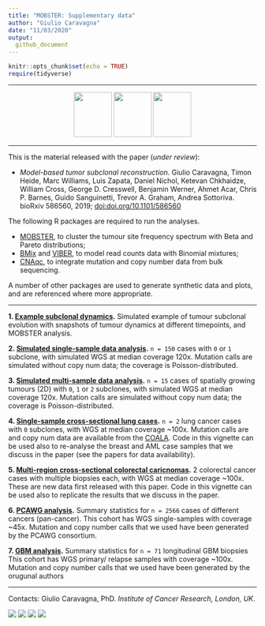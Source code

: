 ```yaml
---
title: "MOBSTER: Supplementary data"
author: "Giulio Caravagna"
date: "11/03/2020"
output: 
  github_document
---
```


```r
knitr::opts_chunk$set(echo = TRUE)
require(tidyverse)
```

---

<center>
<a href="https://caravagn.github.io/mobster"><img src="https://caravagn.github.io/mobster/reference/figures/logo.png" width=77px height=91px></img></a>
<a href="https://caravagn.github.io/VIBER"><img src="https://caravagn.github.io/VIBER/reference/figures/logo.png" width=77px height=91px></img></a>
<a href="https://caravagn.github.io/CNAqc"><img src="https://caravagn.github.io/CNAqc/reference/figures/logo.png" width=77px height=91px></img></a>
</center>

---

This is the material released with the paper (_under review_):

* _Model-based tumor subclonal reconstruction_. Giulio Caravagna, Timon Heide, Marc Williams, Luis Zapata, Daniel Nichol, Ketevan Chkhaidze, William Cross, George D. Cresswell, Benjamin Werner, Ahmet Acar, Chris P. Barnes, Guido Sanguinetti, Trevor A. Graham, Andrea Sottoriva. bioRxiv 586560, 2019; [doi:doi.org/10.1101/586560](https://doi.org/10.1101/586560)

The following R packages are required to run the analyses.

* [MOBSTER](https://caravagn.github.io/mobster), to cluster the tumour site frequency spectrum with Beta and Pareto distributions;
* [BMix](https://caravagn.github.io/BMix) and [VIBER](https://caravagn.github.io/VIBER), to model read counts data with Binomial mixtures;
* [CNAqc](https://caravagn.github.io/CNAqc), to integrate mutation and copy number data from bulk sequencing.

A number of other packages are used to generate synthetic data and plots, and are referenced where more appropriate.

---

**1. [Example subclonal dynamics](./Tumor_sim_example/Example_tumour_simulation.html).** Simulated example of tumour subclonal evolution with snapshots of tumour dynamics at different timepoints, and MOBSTER analysis.

**2. [Simulated single-sample data analysis](./Tumor_sim_nospace/Simulated_onesample.html).**  `n = 150` cases with `0` or `1` subclone, with simulated WGS at median coverage 120x. Mutation calls are simulated without copy num data; the coverage is Poisson-distributed.

**3. [Simulated multi-sample data analysis](./Tumor_sim_space/Simulated_multisample.html).**  `n = 15` cases of spatially growing tumours (2D) with `0`, `1` or `2` subclones, with simulated WGS at median coverage 120x. Mutation calls are simulated without copy num data; the coverage is Poisson-distributed.

**4. [Single-sample cross-sectional lung cases](./Lungs/Real_data_lungs.html).**  `n = 2` lung cancer cases with `0` subclones, with  WGS at median coverage ~100x. Mutation calls are and copy num data are available from the [COALA](http://genome.kaist.ac.kr/). Code in this vignette can be used also to re-analyse the breast and AML case samples that we discuss in the paper (see the papers for data availability).

**5. [Multi-region cross-sectional colorectal caricnomas](./CRC/CRC_vignette.html).**  2 colorectal cancer cases with multiple biopsies each, with  WGS at median coverage ~100x. These are new data first released with this paper. Code in this vignette can be used also to replicate the results that we discuss in the paper. 

**6. [PCAWG analysis](./PCAWG/PCAWG_analysis_table.html).** Summary statistics for  `n = 2566` cases of different cancers (pan-cancer). This cohort has WGS single-samples with coverage ~45x. Mutation and copy number calls that we used have been generated by the PCAWG consortium.

**7. [GBM analysis](./GBM/GBM_analysis_table.html).** Summary statistics for `n = 71` longitudinal GBM biopsies This cohort has WGS primary/ relapse samples with coverage ~100x. Mutation and copy number calls that we used have been generated by the orugunal authors


---

Contacts: Giulio Caravagna, PhD. _Institute of Cancer Research, London, UK_.

[![](https://img.shields.io/badge/Email-gcaravagn@gmail.com-informational.svg?style=social)](mailto:gcaravagn@gmail.com)
[![](https://img.shields.io/badge/caravagn-informational.svg?style=social&logo=GitHub)](https://github.com/caravagn)
[![](https://img.shields.io/badge/@gcaravagna-informational.svg?style=social&logo=Twitter)](https://twitter.com/gcaravagna)
[![](https://img.shields.io/badge/Homepage-informational.svg?style=social&logo=Google)](https://sites.google.com/site/giuliocaravagna/)
